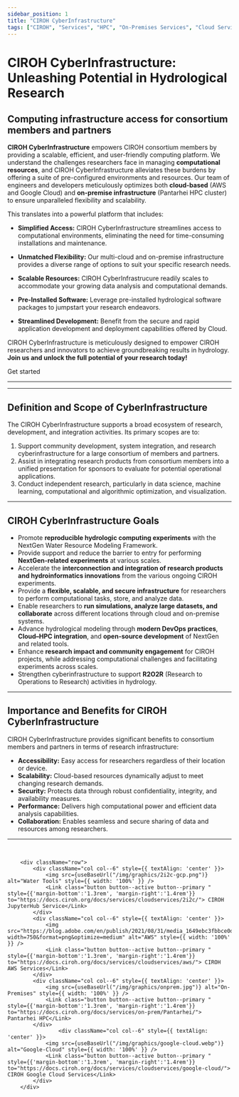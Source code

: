 ```yaml
---
sidebar_position: 1
title: "CIROH CyberInfrastructure"
tags: ["CIROH", "Services", "HPC", "On-Premises Services", "Cloud Services"]
---
```



# CIROH CyberInfrastructure: Unleashing Potential in Hydrological Research
## Computing infrastructure access for consortium members and partners 
			
**CIROH CyberInfrastructure** empowers CIROH consortium members by providing a scalable, efficient, and user-friendly computing platform. We understand the challenges researchers face in managing **computational resources**, and CIROH CyberInfrastructure alleviates these burdens by offering a suite of pre-configured environments and resources. Our team of engineers and developers meticulously optimizes both **cloud-based** (AWS and Google Cloud) and **on-premise infrastructure** (Pantarhei HPC cluster) to ensure unparalleled flexibility and scalability.

This translates into a powerful platform that includes:

*   **Simplified Access:** CIROH CyberInfrastructure streamlines access to computational environments, eliminating the need for time-consuming installations and maintenance.
    
*   **Unmatched Flexibility:** Our multi-cloud and on-premise infrastructure provides a diverse range of options to suit your specific research needs.
    
*   **Scalable Resources:** CIROH CyberInfrastrucure readily scales to accommodate your growing data analysis and computational demands.
    
*   **Pre-Installed Software:** Leverage pre-installed hydrological software packages to jumpstart your research endeavors.
    
*   **Streamlined Development:** Benefit from the secure and rapid application development and deployment capabilities offered by Cloud.
    

CIROH CyberInfrastructure is meticulously designed to empower CIROH researchers and innovators to achieve groundbreaking results in hydrology. <strong>Join us and unlock the full potential of your research today!</strong>

<Link class="button button--active button--primary" style={{'margin-right':'1.3rem','margin-bottom':'1.3rem'}} to="/docs/services/access/">Get started</Link>

---

<div style= {{ display: 'flex', justifyContent: 'center', alignItems: 'center' }}>
	<div className="col col--8" style={{ textAlign: 'center' }}>
		<VideoPlayer url="https://youtu.be/zE3uFvDCSs4" />
	</div>
</div>

---

## Definition and Scope of CyberInfrastructure

The CIROH CyberInfrastructure supports a broad ecosystem of research, development, and integration activities. Its primary scopes are to:

1. Support community development, system integration, and research cyberinfrastructure for a large consortium of members and partners.  
2. Assist in integrating research products from consortium members into a unified presentation for sponsors to evaluate for potential operational applications.  
3. Conduct independent research, particularly in data science, machine learning, computational and algorithmic optimization, and visualization.

---

## CIROH CyberInfrastructure Goals

* Promote **reproducible hydrologic computing experiments** with the NextGen Water Resource Modeling Framework.  
* Provide support and reduce the barrier to entry for performing **NextGen-related experiments** at various scales.  
* Accelerate the **interconnection and integration of research products and hydroinformatics innovations** from the various ongoing CIROH experiments.  
* Provide a **flexible, scalable, and secure infrastructure** for researchers to perform computational tasks, store, and analyze data.  
* Enable researchers to **run simulations, analyze large datasets, and collaborate** across different locations through cloud and on-premise systems.  
* Advance hydrological modeling through **modern DevOps practices**, **Cloud–HPC integration**, and **open-source development** of NextGen and related tools.  
* Enhance **research impact and community engagement** for CIROH projects, while addressing computational challenges and facilitating experiments across scales.  
* Strengthen cyberinfrastructure to support **R2O2R** (Research to Operations to Research) activities in hydrology.  

---

## Importance and Benefits for CIROH CyberInfrastructure

CIROH CyberInfrastructure provides significant benefits to consortium members and partners in terms of research infrastructure:

* **Accessibility:** Easy access for researchers regardless of their location or device.  
* **Scalability:** Cloud-based resources dynamically adjust to meet changing research demands.  
* **Security:** Protects data through robust confidentiality, integrity, and availability measures.  
* **Performance:** Delivers high computational power and efficient data analysis capabilities.  
* **Collaboration:** Enables seamless and secure sharing of data and resources among researchers.  

<!--## Attribution
If your work makes use of CIROH Cyberinfrastructure, please include the following acknowledgement:
> This work used *(HPC/on-premises/Cloud)* cyberinfrastructure resources supported by the Cooperative Institute for Research to Operations in Hydrology (CIROH) at the Alabama Water Institute at the University of Alabama.
-->

---

<br />
         	
		<div className="row">
			<div className="col col--6" style={{ textAlign: 'center' }}>
				<img src={useBaseUrl("/img/graphics/2i2c-gcp.png")} alt="Water Tools" style={{ width: '100%' }} />
				<Link class="button button--active button--primary " style={{'margin-bottom':'1.3rem', 'margin-right':'1.4rem'}} to="https://docs.ciroh.org/docs/services/cloudservices/2i2c/"> CIROH JupyterHub Service</Link>
			</div>		
			<div className="col col--6" style={{ textAlign: 'center' }}>
				<img src="https://blog.adobe.com/en/publish/2021/08/31/media_1649ebc3fbbce0df508081913819d491fc3f7c7a9.png?width=750&format=png&optimize=medium" alt="AWS" style={{ width: '100%' }} />
				<Link class="button button--active button--primary " style={{'margin-bottom':'1.3rem', 'margin-right':'1.4rem'}} to="https://docs.ciroh.org/docs/services/cloudservices/aws/"> CIROH AWS Services</Link>
			</div>
            <div className="col col--6" style={{ textAlign: 'center' }}>
				<img src={useBaseUrl("/img/graphics/onprem.jpg")} alt="On-Premises" style={{ width: '100%' }} />
				<Link class="button button--active button--primary " style={{'margin-bottom':'1.3rem', 'margin-right':'1.4rem'}} to="https://docs.ciroh.org/docs/services/on-prem/Pantarhei/"> Pantarhei HPC</Link>
			</div>
            		<div className="col col--6" style={{ textAlign: 'center' }}>
				<img src={useBaseUrl("/img/graphics/google-cloud.webp")} alt="Google-Cloud" style={{ width: '100%' }} />
				<Link class="button button--active button--primary " style={{'margin-bottom':'1.3rem', 'margin-right':'1.4rem'}} to="https://docs.ciroh.org/docs/services/cloudservices/google-cloud/"> CIROH Google Cloud Services</Link>
			</div>
		</div>

